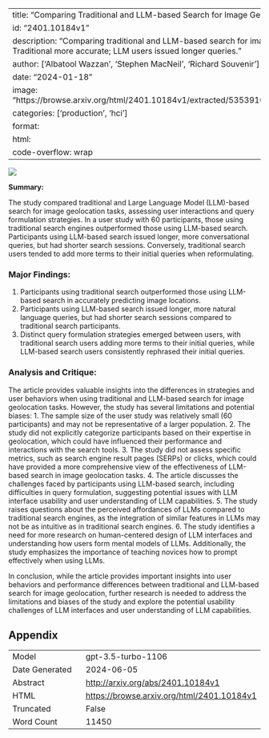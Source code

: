 
---
title: "Comparing Traditional and LLM-based Search for Image Geolocation"
id: "2401.10184v1"
description: "Comparing traditional and LLM-based search for image geolocation. Traditional more accurate; LLM users issued longer queries."
author: ['Albatool Wazzan', 'Stephen MacNeil', 'Richard Souvenir']
date: "2024-01-18"
image: "https://browse.arxiv.org/html/2401.10184v1/extracted/5353910/figs/paris.png"
categories: ['production', 'hci']
format:
  html:
    code-overflow: wrap
---

![](https://browse.arxiv.org/html/2401.10184v1/extracted/5353910/figs/paris.png)

**Summary:**

The study compared traditional and Large Language Model (LLM)-based search for image geolocation tasks, assessing user interactions and query formulation strategies. In a user study with 60 participants, those using traditional search engines outperformed those using LLM-based search. Participants using LLM-based search issued longer, more conversational queries, but had shorter search sessions. Conversely, traditional search users tended to add more terms to their initial queries when reformulating.

### Major Findings:
1. Participants using traditional search outperformed those using LLM-based search in accurately predicting image locations.
2. Participants using LLM-based search issued longer, more natural language queries, but had shorter search sessions compared to traditional search participants.
3. Distinct query formulation strategies emerged between users, with traditional search users adding more terms to their initial queries, while LLM-based search users consistently rephrased their initial queries.

### Analysis and Critique:
The article provides valuable insights into the differences in strategies and user behaviors when using traditional and LLM-based search for image geolocation tasks. However, the study has several limitations and potential biases:
1. The sample size of the user study was relatively small (60 participants) and may not be representative of a larger population.
2. The study did not explicitly categorize participants based on their expertise in geolocation, which could have influenced their performance and interactions with the search tools.
3. The study did not assess specific metrics, such as search engine result pages (SERPs) or clicks, which could have provided a more comprehensive view of the effectiveness of LLM-based search in image geolocation tasks.
4. The article discusses the challenges faced by participants using LLM-based search, including difficulties in query formulation, suggesting potential issues with LLM interface usability and user understanding of LLM capabilities.
5. The study raises questions about the perceived affordances of LLMs compared to traditional search engines, as the integration of similar features in LLMs may not be as intuitive as in traditional search engines.
6. The study identifies a need for more research on human-centered design of LLM interfaces and understanding how users form mental models of LLMs. Additionally, the study emphasizes the importance of teaching novices how to prompt effectively when using LLMs.

In conclusion, while the article provides important insights into user behaviors and performance differences between traditional and LLM-based search for image geolocation, further research is needed to address the limitations and biases of the study and explore the potential usability challenges of LLM interfaces and user understanding of LLM capabilities.

## Appendix

|          |          |
|----------|----------|
| Model     | gpt-3.5-turbo-1106       |
| Date Generated     | 2024-06-05       |
| Abstract | [http://arxiv.org/abs/2401.10184v1](http://arxiv.org/abs/2401.10184v1)        |
| HTML     | [https://browse.arxiv.org/html/2401.10184v1](https://browse.arxiv.org/html/2401.10184v1)       |
| Truncated       | False       |
| Word Count       | 11450       |